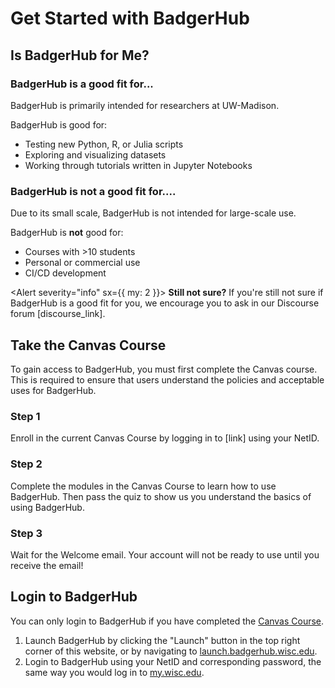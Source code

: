 # Get Started with BadgerHub

## Is BadgerHub for Me?

### BadgerHub is a good fit for...

BadgerHub is primarily intended for researchers at UW-Madison.

BadgerHub is good for:

* Testing new Python, R, or Julia scripts
* Exploring and visualizing datasets
* Working through tutorials written in Jupyter Notebooks

### BadgerHub is **not** a good fit for....

Due to its small scale, BadgerHub is not intended for large-scale use.

BadgerHub is **not** good for:

* Courses with >10 students
* Personal or commercial use
* CI/CD development


<Alert severity="info" sx={{ my: 2 }}>
  <strong>Still not sure?</strong> If you're still not sure if BadgerHub is a good fit for you, we encourage you to ask in our Discourse forum [discourse_link].
</Alert>

## Take the Canvas Course

To gain access to BadgerHub, you must first complete the Canvas course.
This is required to ensure that users understand the policies and acceptable uses for BadgerHub.

### Step 1

Enroll in the current Canvas Course by logging in to [link] using your NetID.

### Step 2

Complete the modules in the Canvas Course to learn how to use BadgerHub.
Then pass the quiz to show us you understand the basics of using BadgerHub.

### Step 3

Wait for the Welcome email.
Your account will not be ready to use until you receive the email!

## Login to BadgerHub

You can only login to BadgerHub if you have completed the [Canvas Course](#canvas-course).

1. Launch BadgerHub by clicking the "Launch" button in the top right corner of this website, or by navigating to [launch.badgerhub.wisc.edu](https://launch.badgerhub.wisc.edu).
2. Login to BadgerHub using your NetID and corresponding password, the same way you would log in to [my.wisc.edu](https://my.wisc.edu).

